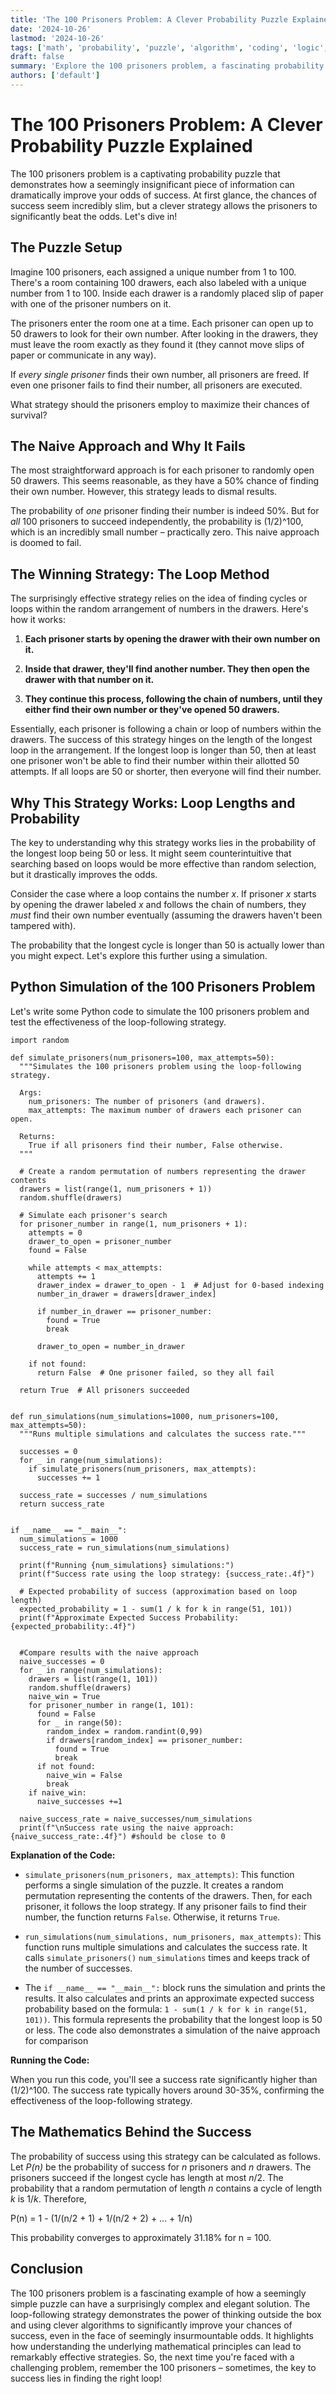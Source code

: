 ```yaml
---
title: 'The 100 Prisoners Problem: A Clever Probability Puzzle Explained'
date: '2024-10-26'
lastmod: '2024-10-26'
tags: ['math', 'probability', 'puzzle', 'algorithm', 'coding', 'logic', 'strategy', 'algorithms']
draft: false
summary: 'Explore the 100 prisoners problem, a fascinating probability puzzle with a surprisingly elegant solution. Learn the optimal strategy and see Python code demonstrating its effectiveness.'
authors: ['default']
---
```


# The 100 Prisoners Problem: A Clever Probability Puzzle Explained

The 100 prisoners problem is a captivating probability puzzle that demonstrates how a seemingly insignificant piece of information can dramatically improve your odds of success. At first glance, the chances of success seem incredibly slim, but a clever strategy allows the prisoners to significantly beat the odds. Let's dive in!

## The Puzzle Setup

Imagine 100 prisoners, each assigned a unique number from 1 to 100. There's a room containing 100 drawers, each also labeled with a unique number from 1 to 100. Inside each drawer is a randomly placed slip of paper with one of the prisoner numbers on it.

The prisoners enter the room one at a time. Each prisoner can open up to 50 drawers to look for their own number. After looking in the drawers, they must leave the room exactly as they found it (they cannot move slips of paper or communicate in any way).

If _every single prisoner_ finds their own number, all prisoners are freed. If even one prisoner fails to find their number, all prisoners are executed.

What strategy should the prisoners employ to maximize their chances of survival?

## The Naive Approach and Why It Fails

The most straightforward approach is for each prisoner to randomly open 50 drawers. This seems reasonable, as they have a 50% chance of finding their own number. However, this strategy leads to dismal results.

The probability of _one_ prisoner finding their number is indeed 50%. But for _all_ 100 prisoners to succeed independently, the probability is (1/2)^100, which is an incredibly small number – practically zero. This naive approach is doomed to fail.

## The Winning Strategy: The Loop Method

The surprisingly effective strategy relies on the idea of finding cycles or loops within the random arrangement of numbers in the drawers. Here's how it works:

1.  **Each prisoner starts by opening the drawer with their own number on it.**

2.  **Inside that drawer, they'll find another number. They then open the drawer with that number on it.**

3.  **They continue this process, following the chain of numbers, until they either find their own number or they've opened 50 drawers.**

Essentially, each prisoner is following a chain or loop of numbers within the drawers. The success of this strategy hinges on the length of the longest loop in the arrangement. If the longest loop is longer than 50, then at least one prisoner won't be able to find their number within their allotted 50 attempts. If all loops are 50 or shorter, then everyone will find their number.

## Why This Strategy Works: Loop Lengths and Probability

The key to understanding why this strategy works lies in the probability of the longest loop being 50 or less. It might seem counterintuitive that searching based on loops would be more effective than random selection, but it drastically improves the odds.

Consider the case where a loop contains the number _x_. If prisoner _x_ starts by opening the drawer labeled _x_ and follows the chain of numbers, they _must_ find their own number eventually (assuming the drawers haven't been tampered with).

The probability that the longest cycle is longer than 50 is actually lower than you might expect. Let's explore this further using a simulation.

## Python Simulation of the 100 Prisoners Problem

Let's write some Python code to simulate the 100 prisoners problem and test the effectiveness of the loop-following strategy.

```plaintext
import random

def simulate_prisoners(num_prisoners=100, max_attempts=50):
  """Simulates the 100 prisoners problem using the loop-following strategy.

  Args:
    num_prisoners: The number of prisoners (and drawers).
    max_attempts: The maximum number of drawers each prisoner can open.

  Returns:
    True if all prisoners find their number, False otherwise.
  """

  # Create a random permutation of numbers representing the drawer contents
  drawers = list(range(1, num_prisoners + 1))
  random.shuffle(drawers)

  # Simulate each prisoner's search
  for prisoner_number in range(1, num_prisoners + 1):
    attempts = 0
    drawer_to_open = prisoner_number
    found = False

    while attempts < max_attempts:
      attempts += 1
      drawer_index = drawer_to_open - 1  # Adjust for 0-based indexing
      number_in_drawer = drawers[drawer_index]

      if number_in_drawer == prisoner_number:
        found = True
        break

      drawer_to_open = number_in_drawer

    if not found:
      return False  # One prisoner failed, so they all fail

  return True  # All prisoners succeeded


def run_simulations(num_simulations=1000, num_prisoners=100, max_attempts=50):
  """Runs multiple simulations and calculates the success rate."""

  successes = 0
  for _ in range(num_simulations):
    if simulate_prisoners(num_prisoners, max_attempts):
      successes += 1

  success_rate = successes / num_simulations
  return success_rate


if __name__ == "__main__":
  num_simulations = 1000
  success_rate = run_simulations(num_simulations)

  print(f"Running {num_simulations} simulations:")
  print(f"Success rate using the loop strategy: {success_rate:.4f}")

  # Expected probability of success (approximation based on loop length)
  expected_probability = 1 - sum(1 / k for k in range(51, 101))
  print(f"Approximate Expected Success Probability: {expected_probability:.4f}")


  #Compare results with the naive approach
  naive_successes = 0
  for _ in range(num_simulations):
    drawers = list(range(1, 101))
    random.shuffle(drawers)
    naive_win = True
    for prisoner_number in range(1, 101):
      found = False
      for _ in range(50):
        random_index = random.randint(0,99)
        if drawers[random_index] == prisoner_number:
          found = True
          break
      if not found:
        naive_win = False
        break
    if naive_win:
      naive_successes +=1

  naive_success_rate = naive_successes/num_simulations
  print(f"\nSuccess rate using the naive approach: {naive_success_rate:.4f}") #should be close to 0
```

**Explanation of the Code:**

- `simulate_prisoners(num_prisoners, max_attempts)`: This function performs a single simulation of the puzzle. It creates a random permutation representing the contents of the drawers. Then, for each prisoner, it follows the loop strategy. If any prisoner fails to find their number, the function returns `False`. Otherwise, it returns `True`.

- `run_simulations(num_simulations, num_prisoners, max_attempts)`: This function runs multiple simulations and calculates the success rate. It calls `simulate_prisoners()` `num_simulations` times and keeps track of the number of successes.

- The `if __name__ == "__main__":` block runs the simulation and prints the results. It also calculates and prints an approximate expected success probability based on the formula: `1 - sum(1 / k for k in range(51, 101))`. This formula represents the probability that the longest loop is 50 or less. The code also demonstrates a simulation of the naive approach for comparison

**Running the Code:**

When you run this code, you'll see a success rate significantly higher than (1/2)^100. The success rate typically hovers around 30-35%, confirming the effectiveness of the loop-following strategy.

## The Mathematics Behind the Success

The probability of success using this strategy can be calculated as follows. Let _P(n)_ be the probability of success for _n_ prisoners and _n_ drawers. The prisoners succeed if the longest cycle has length at most _n_/2. The probability that a random permutation of length _n_ contains a cycle of length _k_ is 1/_k_. Therefore,

P(n) = 1 - (1/(n/2 + 1) + 1/(n/2 + 2) + ... + 1/n)

This probability converges to approximately 31.18% for n = 100.

## Conclusion

The 100 prisoners problem is a fascinating example of how a seemingly simple puzzle can have a surprisingly complex and elegant solution. The loop-following strategy demonstrates the power of thinking outside the box and using clever algorithms to significantly improve your chances of success, even in the face of seemingly insurmountable odds. It highlights how understanding the underlying mathematical principles can lead to remarkably effective strategies. So, the next time you're faced with a challenging problem, remember the 100 prisoners – sometimes, the key to success lies in finding the right loop!
